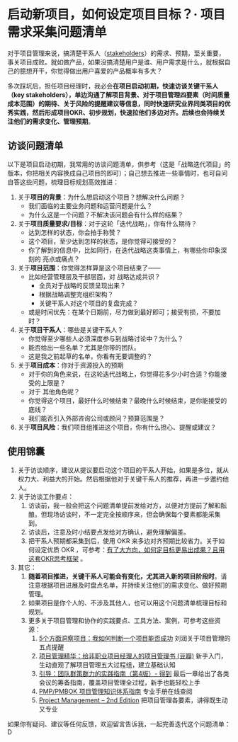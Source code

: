# 启动新项目，如何设定项目目标？· 项目需求采集问题清单

对于项目管理来说，搞清楚干系人（[stakeholders](https://opentextbc.ca/projectmanagement/chapter/chapter-5-project-stakeholders-project-management/)）的需求、预期，至关重要，事关项目成败。就如做产品，如果没搞清楚用户是谁、用户需求是什么，就根据自己的臆想开干，你觉得做出用户喜爱的产品概率有多大？

多次踩坑后，担任项目经理时，我必会**在项目启动初期，快速访谈关键干系人（key stakeholders），单边沟通了解项目背景、对于项目管理四要素（时间质量成本范围）的期待、关于风险的提醒建议等信息，同时快速研究业界同类项目的优秀实践，然后形成项目OKR、初步规划，快速拉他们多边对齐。后续也会持续关注他们的需求变化、管理预期**。

## 访谈问题清单

以下是项目启动初期，我常用的访谈问题清单，供参考（这是「战略迭代项目」的版本，你把相关内容换成自己项目的即可）；自己想去推进一些事情时，也可自问自答这些问题，梳理目标规划高效推进：




1. 关于**项目的背景**：为什么想启动这个项目？想解决什么问题？
    - 我们面临的主要业务问题和运营问题是什么？
    - 为什么这是一个问题？不解决该问题会有什么样的结果？
2. 关于**项目质量要求/目标**：对于这轮「迭代战略」，你有什么期待？
    - 达到怎样的状态，你会拍手称赞？
    - 这个项目，至少达到怎样的状态，是你觉得可接受的？
    - 你了解到的信息中，比如同行，在迭代战略这类事情上，有哪些你印象深刻的 亮点或痛点？
3. 关于**项目范围**：你觉得怎样算是这个项目结束了——
    - 比如经营管理层及干部层面，对 战略达成共识？
        - 全员对于战略的反馈呈现出来？
        - 根据战略调整完组织架构？
        - 关键干系人对这个项目的复盘完成？
    - 或是时间优先：在某个日期前，尽力做到最好即可；接受有损，不要加时？
4. 关于**项目干系人**：哪些是关键干系人？
    - 你觉得至少哪些人必须深度参与到战略讨论中？为什么？
    - 能否给出一些名单？尤其是你带的团队。
    - 这是我之前起草的名单，你看有无要调整的？
5. 关于**项目成本**：你对于资源投入的预期
    - 对于你的角色来说，在这轮迭代战略上，你觉得花多少小时合适？你能接受的上限是？
    - 对于 其他角色呢？
    - 你觉得这个项目，最好什么时候结束？最晚什么时候结束，是你能接受的底线？
    - 我们能否引入外部咨询公司或顾问？预算范围是？
6. 关于**项目风险**：我们项目组推进这个项目，你有什么担心、提醒或建议？

## 使用锦囊

1. 关于访谈顺序，建议从提议要启动这个项目的干系人开始，如果是多位，就从权力大、利益大的开始。然后根据他对于关键干系人的推荐，再进一步邀约他人。
2. 关于访谈工作要点：
    1. 访谈前，我一般会把这个问题清单提前发给对方，以便对方提前了解和酝酿。但现场访谈时，不一定完全按顺序来，但会确保每个要素都能采集到。
    2. 访谈后，注意及时小结要点发给对方确认，避免理解偏差。
    3. 把干系人预期都采集到后，使用 OKR 来多边对齐预期比较省力。关于如何设定优质 OKR ，可参考：[有了大方向，如何定目标更易出成果？且用这套OKR思考框架](/basic/mbo-okr-frame) 。
3. 其它：
    1. **随着项目推进，关键干系人可能会有变化，尤其进入新的项目阶段时**。请注意根据项目进展及时盘点名单，并持续关注他们的需求变化、做好预期管理。
    2. 如果项目是你个人的、不涉及其他人，也可以用这个问题清单梳理目标和规划。
    3. 更多关于项目管理和协作的实践要点、工具方法、案例，可参考这些资源：
        1. [5个方面洞察项目：我如何判断一个项目能否成功](https://mp.weixin.qq.com/s/fXuyNfxHp_9eDudBZbMxoA) 刘润关于项目管理的五点提醒
        2. [项目管理精华：给非职业项目经理人的项目管理书 (豆瓣)](https://book.douban.com/subject/26986573/) 新手入门，生动直观了解项目管理五大过程组，建立基础认知
        3. [引导：团队群策群力的实践指南（第4版）- 得到](https://m.igetget.com/native/ebook#/ebook/detail?ebookId=BpM1nLOerPa1XOp27zqQ8KGR56loVWrXe2wdLygv94jYmnENDxAMZJBkbNzEblgQ&bookType=2&uid=2sprQFCiw2JzA7oUYRzbXg&os=iOS) 最后一章给出了各类会议的筹备指南，覆盖项目管理全过程，新手也能轻松上手
        4. [PMP/PMBOK 项目管理知识体系指南](http://pmp6.chn.ai/chapter/70) 专业手册在线查阅
        5. [Project Management – 2nd Edition](https://opentextbc.ca/projectmanagement/chapter/chapter-1-project-management-in-industry-project-management/) 把项目管理各要素，讲得既生动又专业

如果你有疑问、建议等任何反馈，欢迎留言告诉我，一起完善迭代这个问题清单：D

